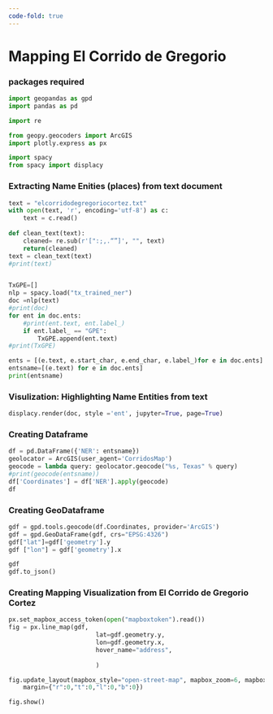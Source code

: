 ```yaml
---
code-fold: true
---
```

# Mapping El Corrido de Gregorio 

### packages required {.unnumbered}
```python

import geopandas as gpd
import pandas as pd

import re

from geopy.geocoders import ArcGIS
import plotly.express as px 

import spacy
from spacy import displacy

```

### Extracting Name Enities (places) from text document {.unnumbered}
```python
text = "elcorridodegregoriocortez.txt"
with open(text, 'r', encoding='utf-8') as c:
    text = c.read()
    
def clean_text(text):
    cleaned= re.sub(r'[":;,.“”]', "", text)
    return(cleaned)
text = clean_text(text)
#print(text)


TxGPE=[]
nlp = spacy.load("tx_trained_ner")
doc =nlp(text) 
#print(doc)
for ent in doc.ents:
    #print(ent.text, ent.label_)
    if ent.label_ == "GPE":
        TxGPE.append(ent.text)
#print(TxGPE)

ents = [(e.text, e.start_char, e.end_char, e.label_)for e in doc.ents]
entsname=[(e.text) for e in doc.ents]
print(entsname)

```

### Visulization: Highlighting Name Entities from text {.unnumbered}
```python
displacy.render(doc, style ='ent', jupyter=True, page=True)
```

### Creating Dataframe {.unnumbered}
```python
df = pd.DataFrame({'NER': entsname})
geolocator = ArcGIS(user_agent='CorridosMap')
geocode = lambda query: geolocator.geocode("%s, Texas" % query)
#print(geocode(entsname))
df['Coordinates'] = df['NER'].apply(geocode)
df
```

### Creating GeoDataframe {.unnumbered}
```python
gdf = gpd.tools.geocode(df.Coordinates, provider='ArcGIS')
gdf = gpd.GeoDataFrame(gdf, crs="EPSG:4326")
gdf["lat"]=gdf['geometry'].y
gdf ["lon"] = gdf['geometry'].x

gdf
gdf.to_json()
```

### Creating Mapping Visualization from El Corrido de Gregorio Cortez {.unnumbered}
```python
px.set_mapbox_access_token(open("mapboxtoken").read())
fig = px.line_map(gdf,
                        lat=gdf.geometry.y,
                        lon=gdf.geometry.x,
                        hover_name="address",
            
                        )

fig.update_layout(mapbox_style="open-street-map", mapbox_zoom=6, mapbox_center_lat = 29,
    margin={"r":0,"t":0,"l":0,"b":0})

fig.show()
```

